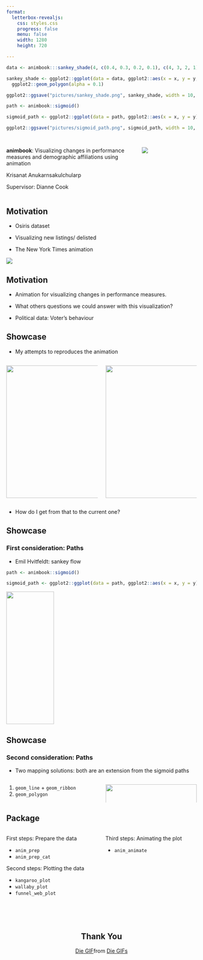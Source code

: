 ```yaml
---
format: 
  letterbox-revealjs:
    css: styles.css
    progress: false
    menu: false
    width: 1280
    height: 720

---
```


```r
data <- animbook:::sankey_shade(4, c(0.4, 0.3, 0.2, 0.1), c(4, 3, 2, 1))

sankey_shade <- ggplot2::ggplot(data = data, ggplot2::aes(x = x, y = y, group = id, fill = as.factor(id))) +
  ggplot2::geom_polygon(alpha = 0.1)

ggplot2::ggsave("pictures/sankey_shade.png", sankey_shade, width = 10, height = 7)
```


```r
path <- animbook::sigmoid()

sigmoid_path <- ggplot2::ggplot(data = path, ggplot2::aes(x = x, y = y)) + ggplot2::geom_point()

ggplot2::ggsave("pictures/sigmoid_path.png", sigmoid_path, width = 10, height = 7)
```



## {}

::: {.columns}

::: {.column width="70%"}


::: {.center .title}
**animbook**: Visualizing changes in performance measures and demographic affiliations using animation
:::

::: {.center .auther}
Krisanat Anukarnsakulchularp
:::

::: {.center .auther}
Supervisor: Dianne Cook
::: 


:::

::: {.column width="30%"}

![](pictures/fang-wei-lin-H1IRUS1vEFA-unsplash.jpg){.picture}

:::
:::



## Motivation

::: {.nonincremental}
* Osiris dataset
:::

::: {.incremental}
* Visualizing new listings/ delisted
:::

::: {.incremental}
* The New York Times animation
:::

::: {.incremental}
![](pictures/nytimes.png){.fragment .background}
:::


## Motivation

::: {.nonincremental}
* Animation for visualizing changes in performance measures.
:::

::: {.incremental}
* What others questions we could answer with this visualization?
:::

::: {.incremental}
* Political data: Voter's behaviour
:::


## Showcase

::: {.fragment}
* My attempts to reproduces the animation
:::

::: {.columns}

::: {.column width=50% .fragment}
![](pictures/first-attempts.gif){height=350px width=auto}
:::

::: {.column width=50% .fragment}
![](pictures/current-attempts.gif){height=350px width=auto}
:::

:::

::: {.fragment}
* How do I get from that to the current one?
:::


## Showcase

::: {.fragment}
<h3>First consideration: Paths</h3>
:::

::: {.fragment .fade-in}
* Emil Hvitfeldt: sankey flow

::: {.fragment .fade-in}

```.r
path <- animbook::sigmoid()

sigmoid_path <- ggplot2::ggplot(data = path, ggplot2::aes(x = x, y = y)) + ggplot2::geom_point()
```


![](pictures/sigmoid_path.png){width=50% height=350px}
:::

:::

## Showcase

::: {.fragment}
<h3>Second consideration: Paths</h3>
:::

::: {.fragment .fade-in}
* Two mapping solutions: both are an extension from the sigmoid paths
:::

::: {.columns}

::: {.column width=50% .fragment}

1. `geom_line` + `geom_ribbon`
2. `geom_polygon`

:::

::: {.column width=50% .fragment}

![](pictures/sankey_shade.png){height=100%, width=100%}

:::

:::




## Package

::: {.columns}

::: {.column width=50%}

::: {.fragment}
First steps: Prepare the data

* `anim_prep`
* `anim_prep_cat`
:::

::: {.fragment}
Second steps: Plotting the data

* `kangaroo_plot`
* `wallaby_plot`
* `funnel_web_plot`
:::

:::

::: {.column width=50%}

::: {.fragment}
Third steps: Animating the plot

* `anim_animate`
:::

:::

:::


::: r-stack
# Thank You {style="float:center;text-align:center;margin-top: 80px;"}

::: {.tenor-gif-embed data-postid="21544032" data-share-method="host" data-aspect-ratio="1" data-width="40%"}
<a href="https://tenor.com/view/die-gif-21544032">Die GIF</a>from <a href="https://tenor.com/search/die-gifs">Die GIFs</a>
:::

```{=html}
<script type="text/javascript" async src="https://tenor.com/embed.js"></script>
```
:::
